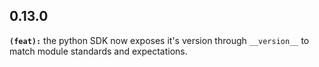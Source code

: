 ## 0.13.0
**`(feat):`** the python SDK now exposes it's version through `__version__` to match module standards and expectations.

